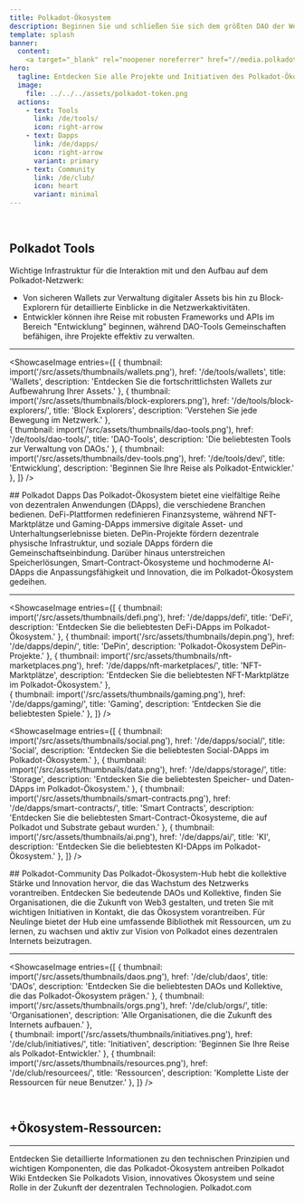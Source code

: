 ```yaml
---
title: Polkadot-Ökosystem
description: Beginnen Sie und schließen Sie sich dem größten DAO der Welt an.
template: splash
banner:
  content: 
    <a target="_blank" rel="noopener noreferrer" href="//media.polkadotecosystem.com/events/sub0/ ">Sub0 Reset Highlights</a>
hero:
  tagline: Entdecken Sie alle Projekte und Initiativen des Polkadot-Ökosystems auf eine organisierte und intuitive Weise.
  image:
    file: ../../../assets/polkadot-token.png
  actions:
    - text: Tools
      link: /de/tools/
      icon: right-arrow
    - text: Dapps
      link: /de/dapps/
      icon: right-arrow
      variant: primary
    - text: Community
      link: /de/club/
      icon: heart
      variant: minimal
---
```



<Hero2 />
<Stats />
&nbsp;
&nbsp;

<a id="explore"></a>
<Tabs>
  <TabItem label="Tools">
  
## Polkadot Tools
Wichtige Infrastruktur für die Interaktion mit und den Aufbau auf dem Polkadot-Netzwerk:
- Von sicheren Wallets zur Verwaltung digitaler Assets bis hin zu Block-Explorern für detaillierte Einblicke in die Netzwerkaktivitäten.
- Entwickler können ihre Reise mit robusten Frameworks und APIs im Bereich "Entwicklung" beginnen, während DAO-Tools Gemeinschaften befähigen, ihre Projekte effektiv zu verwalten.

----------------
<ShowcaseImage
  entries={[
        {
      thumbnail: import('/src/assets/thumbnails/wallets.png'),
      href: '/de/tools/wallets',
      title: 'Wallets',
      description: 'Entdecken Sie die fortschrittlichsten Wallets zur Aufbewahrung Ihrer Assets.'
    },
                     {
      thumbnail: import('/src/assets/thumbnails/block-explorers.png'),
      href: '/de/tools/block-explorers/',
      title: 'Block Explorers',
      description: 'Verstehen Sie jede Bewegung im Netzwerk.'
      },  
          {
      thumbnail: import('/src/assets/thumbnails/dao-tools.png'),
      href: '/de/tools/dao-tools/',
      title: 'DAO-Tools',
      description: 'Die beliebtesten Tools zur Verwaltung von DAOs.'
      },
    {
      thumbnail: import('/src/assets/thumbnails/dev-tools.png'),
      href: '/de/tools/dev/',
      title: 'Entwicklung',
      description: 'Beginnen Sie Ihre Reise als Polkadot-Entwickler.'
      },
  ]}
/>  
  </TabItem>

  <TabItem label="Dapps">
  ## Polkadot Dapps
Das Polkadot-Ökosystem bietet eine vielfältige Reihe von dezentralen Anwendungen (DApps), die verschiedene Branchen bedienen.
DeFi-Plattformen redefinieren Finanzsysteme, während NFT-Marktplätze und Gaming-DApps immersive digitale Asset- und Unterhaltungserlebnisse bieten.
DePin-Projekte fördern dezentrale physische Infrastruktur, und soziale DApps fördern die Gemeinschaftseinbindung.
Darüber hinaus unterstreichen Speicherlösungen, Smart-Contract-Ökosysteme und hochmoderne AI-DApps die Anpassungsfähigkeit und Innovation, die im Polkadot-Ökosystem gedeihen.

----------------
<ShowcaseImage
  entries={[
        {
      thumbnail: import('/src/assets/thumbnails/defi.png'),
      href: '/de/dapps/defi',
      title: 'DeFi',
      description: 'Entdecken Sie die beliebtesten DeFi-DApps im Polkadot-Ökosystem.'
    },
        {
      thumbnail: import('/src/assets/thumbnails/depin.png'),
      href: '/de/dapps/depin/',
      title: 'DePin',
      description: 'Polkadot-Ökosystem DePin-Projekte.'
      },
                     {
      thumbnail: import('/src/assets/thumbnails/nft-marketplaces.png'),
      href: '/de/dapps/nft-marketplaces/',
      title: 'NFT-Marktplätze',
      description: 'Entdecken Sie die beliebtesten NFT-Marktplätze im Polkadot-Ökosystem.'
      },  
    {
      thumbnail: import('/src/assets/thumbnails/gaming.png'),
      href: '/de/dapps/gaming/',
      title: 'Gaming',
      description: 'Entdecken Sie die beliebtesten Spiele.'
      },
  ]}
/>
&nbsp;

<ShowcaseImage
entries={[
 {
      thumbnail: import('/src/assets/thumbnails/social.png'),
      href: '/de/dapps/social/',
      title: 'Social',
      description: 'Entdecken Sie die beliebtesten Social-DApps im Polkadot-Ökosystem.'
      }, 
    {
      thumbnail: import('/src/assets/thumbnails/data.png'),
      href: '/de/dapps/storage/',
      title: 'Storage',
      description: 'Entdecken Sie die beliebtesten Speicher- und Daten-DApps im Polkadot-Ökosystem.'
      },
    {
      thumbnail: import('/src/assets/thumbnails/smart-contracts.png'),
      href: '/de/dapps/smart-contracts/',
      title: 'Smart Contracts',
      description: 'Entdecken Sie die beliebtesten Smart-Contract-Ökosysteme, die auf Polkadot und Substrate gebaut wurden.'
      },
    {
      thumbnail: import('/src/assets/thumbnails/ai.png'),
      href: '/de/dapps/ai/',
      title: 'KI',
      description: 'Entdecken Sie die beliebtesten KI-DApps im Polkadot-Ökosystem.'
      },
]}
/>
  </TabItem>

  <TabItem label="Community">
  ## Polkadot-Community
Das Polkadot-Ökosystem-Hub hebt die kollektive Stärke und Innovation hervor, die das Wachstum des Netzwerks vorantreiben.
Entdecken Sie bedeutende DAOs und Kollektive, finden Sie Organisationen, die die Zukunft von Web3 gestalten, und treten Sie mit wichtigen Initiativen in Kontakt, die das Ökosystem vorantreiben.
Für Neulinge bietet der Hub eine umfassende Bibliothek mit Ressourcen, um zu lernen, zu wachsen und aktiv zur Vision von Polkadot eines dezentralen Internets beizutragen.

----------------
<ShowcaseImage
  entries={[
        {
      thumbnail: import('/src/assets/thumbnails/daos.png'),
      href: '/de/club/daos',
      title: 'DAOs',
      description: 'Entdecken Sie die beliebtesten DAOs und Kollektive, die das Polkadot-Ökosystem prägen.'
    },
                     {
      thumbnail: import('/src/assets/thumbnails/orgs.png'),
      href: '/de/club/orgs/',
      title: 'Organisationen',
      description: 'Alle Organisationen, die die Zukunft des Internets aufbauen.'
      },  
    {
      thumbnail: import('/src/assets/thumbnails/initiatives.png'),
      href: '/de/club/initiatives/',
      title: 'Initiativen',
      description: 'Beginnen Sie Ihre Reise als Polkadot-Entwickler.'
      },
          {
      thumbnail: import('/src/assets/thumbnails/resources.png'),
      href: '/de/club/resourcees/',
      title: 'Ressourcen',
      description: 'Komplette Liste der Ressourcen für neue Benutzer.'
      },
  ]}
/>
  </TabItem>
</Tabs>

&nbsp;

<a id="listproject"></a>


## +Ökosystem-Ressourcen:
-------------
<CardGrid>
  <Card title="Polkadot Wiki" icon="open-book">
    Entdecken Sie detaillierte Informationen zu den technischen Prinzipien und wichtigen Komponenten, die das Polkadot-Ökosystem antreiben
    <LinkButton href="https://wiki.polkadot.network" variant="secondary" icon="external" iconPlacement="start">Polkadot Wiki</LinkButton>
  </Card>

  <Card title="Polkadot Website" icon="information">
    Entdecken Sie Polkadots Vision, innovatives Ökosystem und seine Rolle in der Zukunft der dezentralen Technologien.    
    <LinkButton href="https://polkadot.com/" variant="secondary" icon="external" iconPlacement="start">Polkadot.com</LinkButton>
  </Card>
</ CardGrid>
